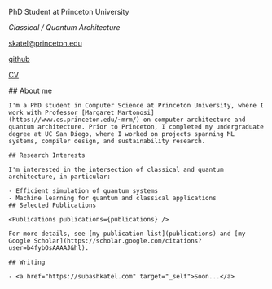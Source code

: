 
<div id="wrapper">
  <div id="left" className="container">
    <div className="flex flex-col">
      <NameTransition />
      <p>PhD Student at Princeton University</p>
      <p><em>Classical / Quantum Architecture </em></p>
      <p><a href="mailto:skatel@princeton.edu">skatel@princeton.edu</a></p>
      <p><a href="https://github.com/subashkatel">github</a></p>
      <p><a href="/cv/subash_cv.pdf">CV</a></p>
    </div>
  </div>
  
  <div id="right" className="container">
    ## About me

    I'm a PhD student in Computer Science at Princeton University, where I work with Professor [Margaret Martonosi](https://www.cs.princeton.edu/~mrm/) on computer architecture and quantum architecture. Prior to Princeton, I completed my undergraduate degree at UC San Diego, where I worked on projects spanning ML systems, compiler design, and sustainability research.

    ## Research Interests

    I'm interested in the intersection of classical and quantum architecture, in particular:

    - Efficient simulation of quantum systems
    - Machine learning for quantum and classical applications
    ## Selected Publications

    <Publications publications={publications} />

    For more details, see [my publication list](publications) and [my Google Scholar](https://scholar.google.com/citations?user=b4fybOsAAAAJ&hl).

    ## Writing

    - <a href="https://subashkatel.com" target="_self">Soon...</a>
  
  </div>
</div>
